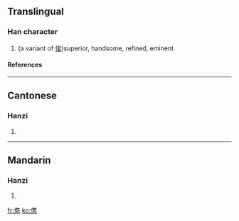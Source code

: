 ==Translingual==
===Han character===
{{Han char|rn=9|rad=人|as=10|sn=12|four=|canj=人人土尸 (OOGS)}}
# (a variant of [[俊]])superior, handsome, refined, eminent
====References====
{{Han ref|kx=0114.051|hdz=10203.090|uh=347A|ud=13434}}

----
==Cantonese==
===Hanzi===
{{yue-hanzi|jyut=|y=jeui6, jeun3}}
# {{defn|Cantonese}}

----
==Mandarin==
===Hanzi===
{{cmn-hanzi|pin=[[jùn]] (jun4)|wg=chün<sup>4</sup>}}
# {{defn|Mandarin}}

[[fr:㑺]]
[[ko:㑺]]